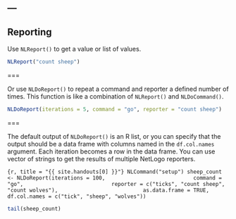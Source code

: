 ---
---

## Reporting

Use `NLReport()` to get a value or list of values.

```r
NLReport("count sheep")
```

===

Or use `NLDoReport()` to repeat a command and reporter a defined number of times. This function is like a combination of `NLReport()` and `NLDoCommand()`.

```r
NLDoReport(iterations = 5, command = "go", reporter = "count sheep")
```

===

The default output of `NLDoReport()` is an R list, or you can specify that the output should be a data frame with columns named in the `df.col.names` argument. Each iteration becomes a row in the data frame. You can use vector of strings to get the results of multiple NetLogo reporters. 

```{r, title = "{{ site.handouts[0] }}"}
NLCommand("setup")
sheep_count <- NLDoReport(iterations = 100, 
                          command = "go", 
                          reporter = c("ticks", "count sheep", "count wolves"),
                          as.data.frame = TRUE,
                          df.col.names = c("tick", "sheep", "wolves"))
```

```r
tail(sheep_count)
```

